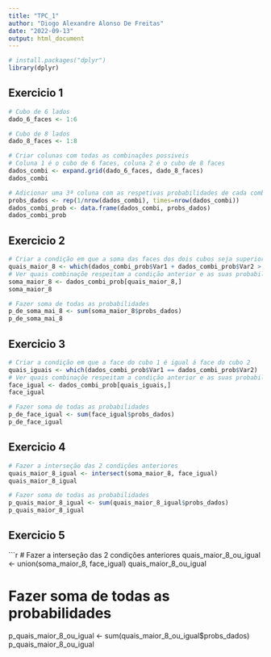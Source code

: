---
title: "TPC_1"
author: "Diogo Alexandre Alonso De Freitas"
date: "2022-09-13"
output: html_document
---

```{r, echo=FALSE, results='hide'}

# install.packages("dplyr")
library(dplyr)
```

## Exercicio 1
```{r, echo=TRUE}

# Cubo de 6 lados
dado_6_faces <- 1:6

# Cubo de 8 lados
dado_8_faces <- 1:8

# Criar colunas com todas as combinações possiveis
# Coluna 1 é o cubo de 6 faces, coluna 2 é o cubo de 8 faces
dados_combi <- expand.grid(dado_6_faces, dado_8_faces)
dados_combi

# Adicionar uma 3ª coluna com as respetivas probabilidades de cada combinação
probs_dados <- rep(1/nrow(dados_combi), times=nrow(dados_combi))
dados_combi_prob <- data.frame(dados_combi, probs_dados)
dados_combi_prob
```

## Exercicio 2
```{r, echo=TRUE}

# Criar a condição em que a soma das faces dos dois cubos seja superior a 8
quais_maior_8 <- which(dados_combi_prob$Var1 + dados_combi_prob$Var2 > 8)
# Ver quais combinaçõe respeitam a condição anterior e as suas probabilidades
soma_maior_8 <- dados_combi_prob[quais_maior_8,]
soma_maior_8

# Fazer soma de todas as probabilidades
p_de_soma_mai_8 <- sum(soma_maior_8$probs_dados)
p_de_soma_mai_8
```

## Exercicio 3
```{r, echo=TRUE}

# Criar a condição em que a face do cubo 1 é igual á face do cubo 2
quais_iguais <- which(dados_combi_prob$Var1 == dados_combi_prob$Var2)
# Ver quais combinaçõe respeitam a condição anterior e as suas probabilidades
face_igual <- dados_combi_prob[quais_iguais,]
face_igual

# Fazer soma de todas as probabilidades
p_de_face_igual <- sum(face_igual$probs_dados)
p_de_face_igual
```

## Exercicio 4
```{r, echo=TRUE}

# Fazer a interseção das 2 condições anteriores
quais_maior_8_igual <- intersect(soma_maior_8, face_igual)
quais_maior_8_igual

# Fazer soma de todas as probabilidades
p_quais_maior_8_igual <- sum(quais_maior_8_igual$probs_dados)
p_quais_maior_8_igual
```

## Exercicio 5
```{r, echo=TRUE}

# Fazer a interseção das 2 condições anteriores
quais_maior_8_ou_igual <- union(soma_maior_8, face_igual)
quais_maior_8_ou_igual

# Fazer soma de todas as probabilidades
p_quais_maior_8_ou_igual <- sum(quais_maior_8_ou_igual$probs_dados)
p_quais_maior_8_ou_igual